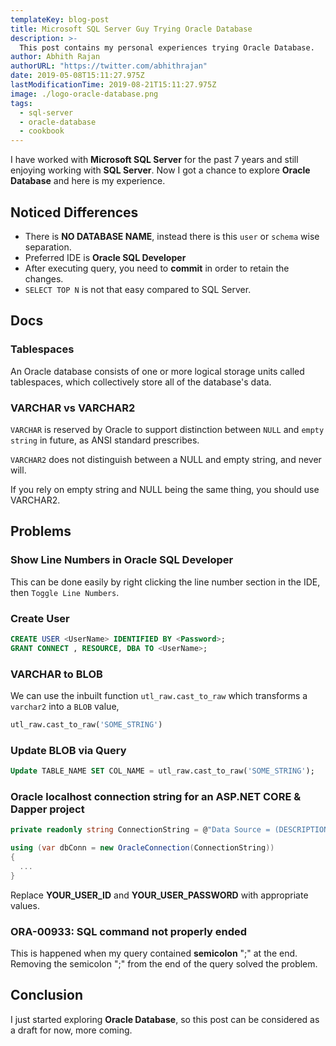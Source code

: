 ```yaml
---
templateKey: blog-post
title: Microsoft SQL Server Guy Trying Oracle Database
description: >-
  This post contains my personal experiences trying Oracle Database.
author: Abhith Rajan
authorURL: "https://twitter.com/abhithrajan"
date: 2019-05-08T15:11:27.975Z
lastModificationTime: 2019-08-21T15:11:27.975Z
image: ./logo-oracle-database.png
tags:
  - sql-server
  - oracle-database
  - cookbook
---
```


I have worked with **Microsoft SQL Server** for the past 7 years and still enjoying working with **SQL Server**. Now I got a chance to explore **Oracle Database** and here is my experience.

## Noticed Differences

- There is **NO DATABASE NAME**, instead there is this `user` or `schema` wise separation.
- Preferred IDE is **Oracle SQL Developer**
- After executing query, you need to **commit** in order to retain the changes.
- `SELECT TOP N` is not that easy compared to SQL Server.

## Docs

### Tablespaces

An Oracle database consists of one or more logical storage units called tablespaces, which collectively store all of the database's data.

### VARCHAR vs VARCHAR2

`VARCHAR` is reserved by Oracle to support distinction between `NULL` and `empty string` in future, as ANSI standard prescribes.

`VARCHAR2` does not distinguish between a NULL and empty string, and never will.

If you rely on empty string and NULL being the same thing, you should use VARCHAR2.

## Problems

### Show Line Numbers in Oracle SQL Developer

This can be done easily by right clicking the line number section in the IDE, then `Toggle Line Numbers`.

### Create User

```sql
CREATE USER <UserName> IDENTIFIED BY <Password>;
GRANT CONNECT , RESOURCE, DBA TO <UserName>;
```

### VARCHAR to BLOB

We can use the inbuilt function `utl_raw.cast_to_raw` which transforms a `varchar2` into a `BLOB` value,

```sql
utl_raw.cast_to_raw('SOME_STRING')
```

### Update BLOB via Query

```sql
Update TABLE_NAME SET COL_NAME = utl_raw.cast_to_raw('SOME_STRING');
```

### Oracle localhost connection string for an ASP.NET CORE & Dapper project

```cs
private readonly string ConnectionString = @"Data Source = (DESCRIPTION = (ADDRESS_LIST = (ADDRESS = (PROTOCOL = TCP)(HOST = localhost)(PORT = 1521)))(CONNECT_DATA = (SERVER = DEDICATED)(SERVICE_NAME = XE))); user id = YOUR_USER_ID; Password= YOUR_USER_PASSWORD";

using (var dbConn = new OracleConnection(ConnectionString))
{
  ...
}
```

Replace **YOUR_USER_ID** and **YOUR_USER_PASSWORD** with appropriate values.

### ORA-00933: SQL command not properly ended

This is happened when my query contained **semicolon** ";" at the end. Removing the semicolon ";" from the end of the query solved the problem.

## Conclusion

I just started exploring **Oracle Database**, so this post can be considered as a draft for now, more coming.
